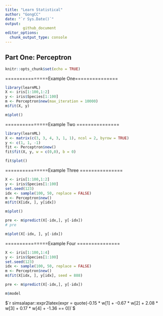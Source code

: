 ```yaml
---
title: "Learn Statistical"
author: "GongCC"
date: "`r Sys.Date()`"
output:
        github_document
editor_options: 
  chunk_output_type: console
---
```


## Part One: Perceptron



```r
knitr::opts_chunk$set(echo = TRUE)
```

===============Example One===============

```r
library(learnML)
X <- iris[1:100,1:2]
y <- iris$Species[1:100]
m <- Perceptron$new(max_iteration = 10000)
m$fit(X, y)
```


```r
m$plot()
```

===============Example Two ===============

```r
library(learnML)
X <- matrix(c(3, 3, 4, 3, 1, 1), ncol = 2, byrow = TRUE)
y <- c(1, 1, -1)
fit <- Perceptron$new()
fit$fit(X, y, w = c(0,0), b = 0)
```


```r
fit$plot()
```

===============Example Three ===============
```r
X <- iris[1:100,1:2]
y <- iris$Species[1:100]
set.seed(123)
idx <- sample(100, 50, replace = FALSE)
m <- Perceptron$new()
m$fit(X[idx, ], y[idx])
```

```r
m$plot()
```

```r
pre <- m$predict(X[-idx,], y[-idx])
# pre
```

```r
m$plot(X[-idx, ], y[-idx])
```

===============Example Four ===============

```r
X <- iris[1:100,1:4]
y <- iris$Species[1:100]
set.seed(123)
idx <- sample(100, 50, replace = FALSE)
m <- Perceptron$new()
m$fit(X[idx, ], y[idx], seed = 888)
```

```r
pre <- m$predict(X[-idx,], y[-idx])
```

```r
m$model
```

$`r simsalapar::expr2latex(expr = quote(-0.15 * w[1] + -0.67 * w[2] + 2.08 * w[3] + 0.17 * w[4] + -1.36 == 0))`$
